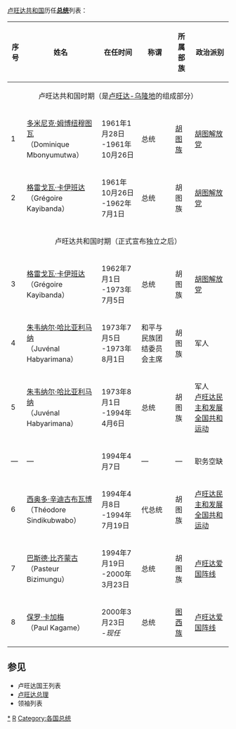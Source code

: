 {{Infobox Political post
|post            = 总统
|body            = 卢旺达共和国
|insignia        = Flag of the President of Rwanda.svg
|insigniasize    = 150px
|insigniacaption = [[卢旺达总统旗|卢旺达总统旗]]
|nativename      = 
|image           = Paul Kagame 2016-10-14.jpg
|imagesize       = 165px
|incumbent       = [[保罗·卡加梅|保罗·卡加梅]]<br />（Paul Kagame）
|incumbentsince  = 2000年3月23日
|style           = 
|residence       = [[Village_Urugwiro|Village Urugwiro]], Kacyiru, [[基加利|基加利]]
|appointer       = 
|termlength      = 7年，可连选连任
|formation       = 1961年1月28日
|succession      = 
|inaugural       = [[多米尼克·姆博纽穆图瓦|多米尼克·姆博纽穆图瓦]]<br />（Dominique Mbonyumutwa）
|deputy          = 
|salary          = 
|website         = 
}}
[[卢旺达|卢旺达共和国]]历任'''[[总统|总统]]'''列表：

{| border="0" cellpadding="4" cellspacing="2"
|- bgcolor=#cccccc
! 序号
! 姓名
! 在任时间
! 称谓
! 所属部族
! 政治派别
|-
| colspan=6 align="center" bgcolor=#E6C3C3| 卢旺达共和国时期（是[[卢旺达-乌隆地|卢旺达-乌隆地]]的组成部分）
|- bgcolor=#FFE4E1
| 1
| [[多米尼克·姆博纽穆图瓦|多米尼克·姆博纽穆图瓦]]<br />（Dominique Mbonyumutwa）
| 1961年1月28日<br />-1961年10月26日
| 总统
| [[胡图族|胡图族]]
| [[胡图解放党|胡图解放党]]
|- bgcolor=#FFE4E1
| 2
| [[格雷戈瓦·卡伊班达|格雷戈瓦·卡伊班达]]<br />（Grégoire Kayibanda）
| 1961年10月26日<br />-1962年7月1日
| 总统
| 胡图族
| [[胡图解放党|胡图解放党]]
|-
| colspan="6" align="center" bgcolor="#E6C3C3" | 卢旺达共和国时期（正式宣布独立之后）
|- bgcolor=#FFE4E1
| 3
| [[格雷戈瓦·卡伊班达|格雷戈瓦·卡伊班达]]<br />（Grégoire Kayibanda）
| 1962年7月1日<br />-1973年7月5日
| 总统
| 胡图族
| [[胡图解放党|胡图解放党]]
|- bgcolor=#FFE4E1
| 4
| [[朱韦纳尔·哈比亚利马纳|朱韦纳尔·哈比亚利马纳]]<br />（Juvénal Habyarimana）
| 1973年7月5日<br />-1973年8月1日
| 和平与民族团结委员会主席
| 胡图族
| 军人
|- bgcolor=#FFE4E1
| 5
| [[朱韦纳尔·哈比亚利马纳|朱韦纳尔·哈比亚利马纳]]<br />（Juvénal Habyarimana）
| 1973年8月1日<br />-1994年4月6日
| 总统
| 胡图族
| 军人<br />[[卢旺达民主和发展全国共和运动|卢旺达民主和发展全国共和运动]]
|- bgcolor=#DCDCDC
| —
| —
| 1994年4月7日
| —
| —
| 职务空缺
|- bgcolor=#FFE4E1
| 6
| [[西奥多·辛迪古布瓦博|西奥多·辛迪古布瓦博]]<br />（Théodore Sindikubwabo）
| 1994年4月8日<br />-1994年7月19日
| 代总统
| 胡图族
| [[卢旺达民主和发展全国共和运动|卢旺达民主和发展全国共和运动]]
|- bgcolor=#FFE4E1
| 7
| [[巴斯德·比齐蒙古|巴斯德·比齐蒙古]]<br />（Pasteur Bizimungu）
| 1994年7月19日<br />-2000年3月23日
| 总统
| 胡图族
| [[卢旺达爱国阵线|卢旺达爱国阵线]]
|- bgcolor=#FFDAB9
| 8
| [[保罗·卡加梅|保罗·卡加梅]]<br />（Paul Kagame）
| 2000年3月23日<br />-''现任''
| 总统
| [[图西族|图西族]]
| [[卢旺达爱国阵线|卢旺达爱国阵线]]
|}

== 参见 ==
* 卢旺达国王列表
* [[卢旺达总理|卢旺达总理]]
* 领袖列表
{{盧安達總統}}
{{非洲国家元首}}
[[Category:卢旺达总统|*]]
[[Category:总统列表|R]]
[[Category:各国总统|Category:各国总统]]